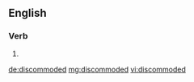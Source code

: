 ==English==

===Verb===
{{head|en}}

# {{en-past of|discommode}}

[[de:discommoded]]
[[mg:discommoded]]
[[vi:discommoded]]